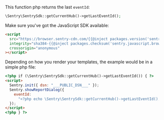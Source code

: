 This function php returns the last `eventId`:

```php
\Sentry\SentrySdk::getCurrentHub()->getLastEventId();
```

Make sure you've got the JavaScript SDK available:

```html
<script
  src="https://browser.sentry-cdn.com/{{@inject packages.version('sentry.javascript.browser') }}/bundle.min.js"
  integrity="sha384-{{@inject packages.checksum('sentry.javascript.browser', 'bundle.min.js', 'sha384-base64') }}"
  crossorigin="anonymous"
></script>
```

Depending on how you render your templates, the example would be in a simple php file:

<SignInNote />

```html
<?php if (\Sentry\SentrySdk::getCurrentHub()->getLastEventId()) { ?>
<script>
  Sentry.init({ dsn: "___PUBLIC_DSN___" });
  Sentry.showReportDialog({
    eventId:
      "<?php echo \Sentry\SentrySdk::getCurrentHub()->getLastEventId(); ?>",
  });
</script>
<?php } ?>
```
